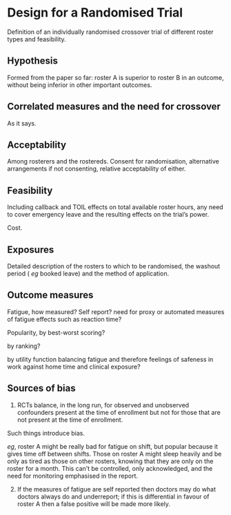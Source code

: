 
# Design for a Randomised Trial 

Definition of an individually randomised crossover trial of different roster types and feasibility. 

## Hypothesis 

Formed from the paper so far: roster A is superior to roster B in an outcome, without being inferior in other important outcomes. 

## Correlated measures and the need for crossover 

As it says. 

## Acceptability 

Among rosterers and the rostereds. Consent for randomisation, alternative arrangements if not consenting, relative acceptability of either. 

## Feasibility 

Including callback and TOIL effects on total available roster hours, any need to cover emergency leave and the resulting effects on the trial's power. 

Cost. 

## Exposures 

Detailed description of the rosters to which to be randomised, the washout period ( _eg_ booked leave) and the method of application. 

## Outcome measures 

Fatigue, how measured? Self report? need for proxy or automated measures of fatigue effects such as reaction time? 

Popularity, by best-worst scoring? 

by ranking? 

by utility function balancing fatigue and therefore feelings of safeness in work against home time and clinical exposure? 

## Sources of bias 

1. RCTs balance, in the long run, for observed and unobserved confounders present at the time of enrollment but not for those that are not present at the time of enrollment. 

Such things introduce bias. 

_eg_, roster A might be really bad for fatigue on shift, but popular because it gives time off between shifts. Those on roster A might sleep heavily and be only as tired as those on other rosters, knowing that they are only on the roster for a month. This can't be controlled, only acknowledged, and the need for monitoring emphasised in the report. 

2. If the measures of fatigue are self reported then doctors may do what doctors always do and underreport; if this is differential in favour of roster A then a false positive will be made more likely. 
